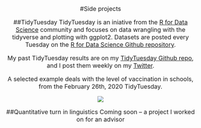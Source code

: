 <center><font size = 3>

#Side projects

##TidyTuesday
TidyTuesday is an iniative from the [R for Data Science](https://r4ds.had.co.nz) community and focuses on data wrangling with the tidyverse and plotting with ggplot2. Datasets are posted every Tuesday on the [R for Data Science Github repository](https://github.com/rfordatascience/tidytuesday).

My past TidyTuesday results are on my [TidyTuesday Github repo](https://github.com/kyla-mcconnell/tidy-tuesday), and I post them weekly on my [Twitter](https://twitter.com/McconnellKyla).

A selected example deals with the level of vaccination in schools, from the February 26th, 2020 TidyTuesday.

![](img_side_projects/TidyTues_ex.png)

##Quantitative turn in linguistics
Coming soon -- a project I worked on for an advisor



</center></font>